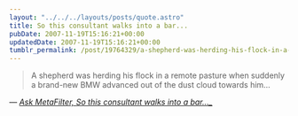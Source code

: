 ```yaml
---
layout: "../../../layouts/posts/quote.astro"
title: So this consultant walks into a bar...
pubDate: 2007-11-19T15:16:21+00:00
updatedDate: 2007-11-19T15:16:21+00:00
tumblr_permalink: /post/19764329/a-shepherd-was-herding-his-flock-in-a-remote
---
```


> A shepherd was herding his flock in a remote pasture when suddenly a brand-new BMW advanced out of the dust cloud towards him&hellip;

— <cite>[Ask MetaFilter, So this consultant walks into a bar&hellip;\_](https://ask.metafilter.com/76589/So-this-consultant-walks-into-a-bar#1137931)</cite>
